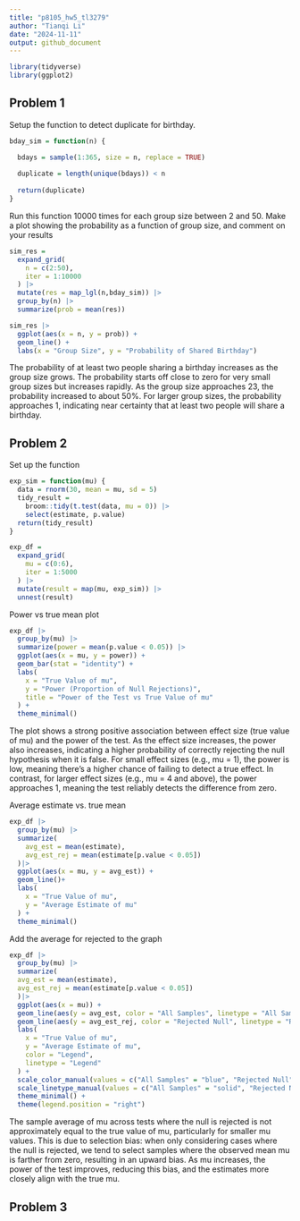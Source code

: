```yaml
---
title: "p8105_hw5_tl3279"
author: "Tianqi Li"
date: "2024-11-11"
output: github_document
---
```


```r
library(tidyverse)
library(ggplot2)
```

## Problem 1

Setup the function to detect duplicate for birthday.
```r
bday_sim = function(n) {

  bdays = sample(1:365, size = n, replace = TRUE)
  
  duplicate = length(unique(bdays)) < n
  
  return(duplicate)
}
```

Run this function 10000 times for each group size between 2 and 50. Make a plot showing the probability as a function of group size, and comment on your results
```r
sim_res = 
  expand_grid(
    n = c(2:50),
    iter = 1:10000
  ) |>
  mutate(res = map_lgl(n,bday_sim)) |>
  group_by(n) |>
  summarize(prob = mean(res))

sim_res |>
  ggplot(aes(x = n, y = prob)) +
  geom_line() +
  labs(x = "Group Size", y = "Probability of Shared Birthday")
```
The probability of at least two people sharing a birthday increases as the group size grows. The probability starts off close to zero for very small group sizes but increases rapidly. As the group size approaches 23, the  probability increased to about 50%. For larger group sizes, the probability approaches 1, indicating near certainty that at least two people will share a birthday.

## Problem 2

Set up the function
```r
exp_sim = function(mu) {
  data = rnorm(30, mean = mu, sd = 5)
  tidy_result = 
    broom::tidy(t.test(data, mu = 0)) |>
    select(estimate, p.value)
  return(tidy_result)
}

exp_df = 
  expand_grid(
    mu = c(0:6),
    iter = 1:5000
  ) |>
  mutate(result = map(mu, exp_sim)) |>
  unnest(result)
```

Power vs true mean plot
```r
exp_df |>
  group_by(mu) |>
  summarize(power = mean(p.value < 0.05)) |>
  ggplot(aes(x = mu, y = power)) +
  geom_bar(stat = "identity") +
  labs(
    x = "True Value of mu",
    y = "Power (Proportion of Null Rejections)",
    title = "Power of the Test vs True Value of mu"
  ) +
  theme_minimal()
```

The plot shows a strong positive association between effect size (true value of mu) and the power of the test. As the effect size increases, the power also increases, indicating a higher probability of correctly rejecting the null hypothesis when it is false. For small effect sizes (e.g., mu = 1), the power is low, meaning there’s a higher chance of failing to detect a true effect. In contrast, for larger effect sizes (e.g., mu = 4 and above), the power approaches 1, meaning the test reliably detects the difference from zero.

Average estimate vs. true mean
```r
exp_df |>
  group_by(mu) |>
  summarize(
    avg_est = mean(estimate),
    avg_est_rej = mean(estimate[p.value < 0.05])
  )|>
  ggplot(aes(x = mu, y = avg_est)) +
  geom_line()+
  labs(
    x = "True Value of mu",
    y = "Average Estimate of mu"
  ) +
  theme_minimal()
```

Add the average for rejected to the graph
```r
exp_df |>
  group_by(mu) |>
  summarize(
  avg_est = mean(estimate),
  avg_est_rej = mean(estimate[p.value < 0.05])
  )|>
  ggplot(aes(x = mu)) +
  geom_line(aes(y = avg_est, color = "All Samples", linetype = "All Samples"), size = 1) +
  geom_line(aes(y = avg_est_rej, color = "Rejected Null", linetype = "Rejected Null"), size = 1) +
  labs(
    x = "True Value of mu",
    y = "Average Estimate of mu",
    color = "Legend", 
    linetype = "Legend"
  ) +
  scale_color_manual(values = c("All Samples" = "blue", "Rejected Null" = "red")) +
  scale_linetype_manual(values = c("All Samples" = "solid", "Rejected Null" = "dashed")) +
  theme_minimal() +
  theme(legend.position = "right")
```
The sample average of mu across tests where the null is rejected is not approximately equal to the true value of mu, particularly for smaller mu values. This is due to selection bias: when only considering cases where the null is rejected, we tend to select samples where the observed mean 
mu is farther from zero, resulting in an upward bias. As mu increases, the power of the test improves, reducing this bias, and the estimates more closely align with the true mu.

## Problem 3

